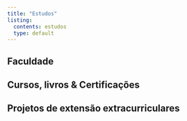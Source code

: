```yaml
---
title: "Estudos"
listing: 
  contents: estudos
  type: default
---
```




## Faculdade



## Cursos, livros & Certificações




## Projetos de extensão extracurriculares

